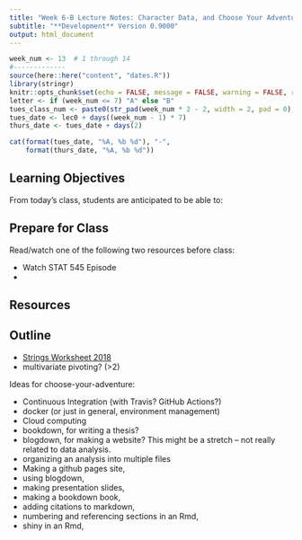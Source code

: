 ```yaml
---
title: "Week 6-B Lecture Notes: Character Data, and Choose Your Adventure"
subtitle: "**Development** Version 0.9000"
output: html_document
---
```


```r
week_num <- 13  # 1 through 14
#-------------
source(here::here("content", "dates.R"))
library(stringr)
knitr::opts_chunk$set(echo = FALSE, message = FALSE, warning = FALSE, results = "asis")
letter <- if (week_num <= 7) "A" else "B"
tues_class_num <- paste0(str_pad(week_num * 2 - 2, width = 2, pad = 0), letter)
tues_date <- lec0 + days((week_num - 1) * 7)
thurs_date <- tues_date + days(2)
```


```r
cat(format(tues_date, "%A, %b %d"), "-", 
    format(thurs_date, "%A, %b %d"))
```

## Learning Objectives

From today's class, students are anticipated to be able to:




## Prepare for Class

Read/watch one of the following two resources before class:

- Watch STAT 545 Episode
- 

## Resources

## Outline

- [Strings Worksheet 2018](https://github.com/UBC-STAT/stat-545-guidebook/blob/pre-leave/tutorials/cm102-exercise.Rmd)
- multivariate pivoting? (>2)

Ideas for choose-your-adventure:

- Continuous Integration (with Travis? GitHub Actions?)
- docker (or just in general, environment management)
- Cloud computing
- bookdown, for writing a thesis?
- blogdown, for making a website? This might be a stretch -- not really related to data analysis.
- organizing an analysis into multiple files
- Making a github pages site, 
- using blogdown, 
- making presentation slides,
- making a bookdown book, 
- adding citations to markdown, 
- numbering and referencing sections in an Rmd, 
- shiny in an Rmd,